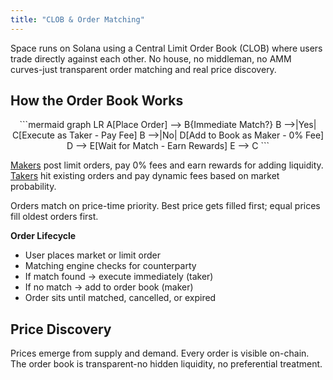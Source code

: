 ```yaml
---
title: "CLOB & Order Matching"
---
```


Space runs on Solana using a Central Limit Order Book (CLOB) where users trade directly against each other. No house, no middleman, no AMM curves-just transparent order matching and real price discovery.

## How the Order Book Works

<div align="center">
```mermaid
graph LR
    A[Place Order] --> B{Immediate Match?}
    B -->|Yes| C[Execute as Taker - Pay Fee]
    B -->|No| D[Add to Book as Maker - 0% Fee]
    D --> E[Wait for Match - Earn Rewards]
    E --> C
```

</div>

[Makers](/doc/core-concepts/makers-and-takers) post limit orders, pay 0% fees and earn rewards for adding liquidity. [Takers](/doc/core-concepts/makers-and-takers) hit existing orders and pay dynamic fees based on market probability.

Orders match on price-time priority. Best price gets filled first; equal prices fill oldest orders first.

**Order Lifecycle**

- User places market or limit order
- Matching engine checks for counterparty
- If match found → execute immediately (taker)
- If no match → add to order book (maker)
- Order sits until matched, cancelled, or expired

## Price Discovery

Prices emerge from supply and demand. Every order is visible on-chain. The order book is transparent-no hidden liquidity, no preferential treatment.